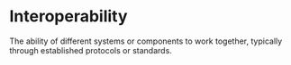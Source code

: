 # Interoperability

The ability of different systems or components to work together, typically through established protocols or standards.